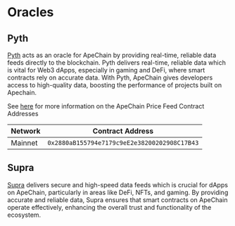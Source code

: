 # Oracles

## Pyth

[Pyth](https://www.pyth.network/) acts as an oracle for ApeChain by providing real-time, reliable data feeds directly to the blockchain. Pyth delivers real-time, reliable data which is vital for Web3 dApps, especially in gaming and DeFi, where smart contracts rely on accurate data. With Pyth, ApeChain gives developers access to high-quality data, boosting the performance of projects built on Apechain.

See [here](https://docs.pyth.network/price-feeds/contract-addresses/evm) for more information on the ApeChain Price Feed Contract Addresses

| Network       | Contract Address | 
| :------------ | :---------: | 
| Mainnet    |    ```0x2880aB155794e7179c9eE2e38200202908C17B43```   |   


## Supra

[Supra](https://docs.supra.com/) delivers secure and high-speed data feeds which is crucial for dApps on ApeChain, particularly in areas like DeFi, NFTs, and gaming. By providing accurate and reliable data, Supra ensures that smart contracts on ApeChain operate effectively, enhancing the overall trust and functionality of the ecosystem.
